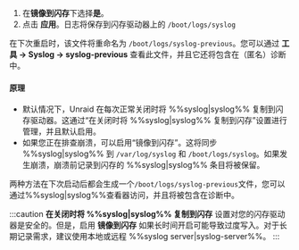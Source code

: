 1. 在**镜像到闪存**下选择**是**。
2. 点击 **应用**。日志将保存到闪存驱动器上的 `/boot/logs/syslog`

在下次重启时，该文件将重命名为 `/boot/logs/syslog-previous`。您可以通过 **工具 → Syslog → syslog-previous** 查看此文件，并且它还将包含在（匿名）诊断中。

<h4>原理</h4>

- 默认情况下，Unraid 在每次正常关闭时将 %%syslog|syslog%% 复制到闪存驱动器。这通过“在关闭时将 %%syslog|syslog%% 复制到闪存”设置进行管理，并且默认启用。
- 如果您正在排查崩溃，可以启用“镜像到闪存”。这将同步 %%syslog|syslog%% 到 `/var/log/syslog` 和 `/boot/logs/syslog`。如果发生崩溃，崩溃前记录到闪存的 %%syslog|syslog%% 条目将被保留。

两种方法在下次启动后都会生成一个`/boot/logs/syslog-previous`文件，您可以通过%%syslog|syslog%%查看器访问，并且将被包含在诊断中。

:::caution
**在关闭时将 %%syslog|syslog%% 复制到闪存** 设置对您的闪存驱动器是安全的。但是，启用 **镜像到闪存** 如果长时间开启可能导致过度写入。对于长期记录需求，建议使用本地或远程 %%syslog server|syslog-server%%。
:::
